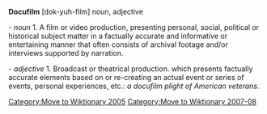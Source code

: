 [[Category:Move to Wiktionary 2005]]
[[Category:Move to Wiktionary 2007-08]]
'''Docufilm''' [dok-yuh-film] noun, adjective

- ''noun''
1. A film or video production, presenting personal, social, political or historical subject matter in a factually accurate and informative or entertaining manner that often consists of archival footage and/or interviews supported by narration.

- ''adjective''
1. Broadcast or theatrical production. which presents factually accurate elements based on or re-creating an actual event or series of events, personal experiences, etc.: ''a docufilm plight of American veterans.''